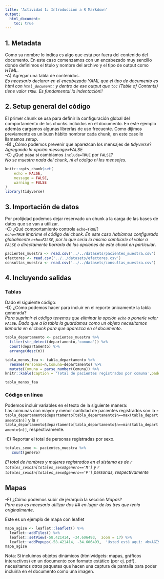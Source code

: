 ```yaml
---
title: 'Actividad 1: Introducción a R Markdown'
output:
  html_document:
    toc: true
---
```


## 1. Metadata
Como su nombre lo indica es algo que está por fuera del contenido del documento. En este caso comenzamos con un encabezado muy sencillo donde definimos el título y nombre del archivo y el tipo de output como *HTML*.  
-A) Agregar una tabla de contenidos.  
*Es necesario declarar en el encabezado YAML que el tipo de documento es html con `html_document:` y dentro de ese output que `toc` (Table of Contents) tiene valor `TRUE`. Es fundamental la indentación!!*


## 2. Setup general del código
El primer chunk se usa para definir la configuración global del comportamiento de los chunks incluidos en el documento.
En este ejemplo además cargamos algunas librerías de uso frecuente. 
Como dijimos previamente es un buen hábito nombrar cada chunk, en este caso lo llamamos *setup*.  
-B) ¿Cómo podemos prevenir que aparezcan los mensajes de *tidyverse*?  
*Agregando la opción message=FALSE*  
-C) ¿Qué pasa si cambiamos `include=TRUE` por `FALSE`?  
*No se muestra nada del chunk, ni el código ni los mensajes*.

```r
knitr::opts_chunk$set(
	echo = FALSE,
	message = FALSE,
	warning = FALSE
)
library(tidyverse)
```

## 3. Importación de datos
Por prolijidad podemos dejar reservado un chunk a la carga de las bases de datos que se van a utilizar.  
-C) ¿Qué comportamiento controla `echo=TRUE`?  
*`echo=TRUE` imprime el código del chunk. En este caso habíamos configurado globalmente `echo=FALSE`, por lo que sería lo mismo cambiarle el valor a `FALSE` o directamente borrarlo de las opciones de este chunk en particular*. 

```r
pacientes_muestra <- read.csv('../../datasets/pacientes_muestra.csv')
efectores <- read.csv('../../datasets/efectores.csv')
consultas_muestra <- read.csv('../../datasets/consultas_muestra.csv')
```

## 4. Incluyendo salidas

### Tablas
Dado el siguiente código:  
-D) ¿Cómo podemos hacer para incluir en el reporte únicamente la tabla generada?  
*Para suprimir el código tenemos que eliminar la opción `echo` o ponerle valor `FALSE`. Dado que a la tabla la guardamos como un objeto necesitamos llamarla en el chunk para que aparezca en el documento*.
```r
tabla_departamento <- pacientes_muestra %>%
  filter(str_detect(departamento,'comuna')) %>% 
  count(departamento) %>%
  arrange(desc(n))

tabla_menos_fea <- tabla_departamento %>% 
  rename(Personas=n,Comuna=departamento) %>% 
  mutate(Comuna = parse_number(Comuna)) %>% 
knitr::kable(caption = 'Total de pacientes registrados por comuna',padding=0)

tabla_menos_fea
```

### Código en línea
Podemos incluir variables en el texto de la siguiente manera:  
Las comunas con mayor y menor cantidad de pacientes registrados son la `r tabla_departamento$departamento[tabla_departamento$n==max(tabla_departamento$n)]` y la  `r tabla_departamento$departamento[tabla_departamento$n==min(tabla_departamento$n)]`, respectivamente.   

-E) Reportar el total de personas registradas por sexo.
```r
totales_sexo <- pacientes_muestra %>% 
   count(genero)
```

*El total de hombres y mujeres registrados en el sistema es de `r totales_sexo$n[totales_sexo$genero=='M']` y `r totales_sexo$n[totales_sexo$genero=='F']` personas, respectivamente *

## Mapas
-F) ¿Cómo podemos subir de jerarquía la sección *Mapas*?  
*Para eso es necesario utilizar dos ## en lugar de los tres que tenía originalmente*.

Este es un ejemplo de mapa con leaflet  
```r
mapa_agise <- leaflet::leaflet() %>%
  leaflet::addTiles() %>%
  leaflet::setView(-58.421414, -34.606493,  zoom = 17) %>%
  leaflet::addPopups(-58.421414, -34.606493,  'Usted está aquí: <b>AGISE</b>')
mapa_agise
```

Nota: Si incluimos objetos dinámicos (htmlwidgets: mapas, gráficos interactivos) en un documento con formato estático (por ej. pdf), necesitamos otros paquetes que hacen una captura de pantalla para poder incluirla en el documento como una imagen.
